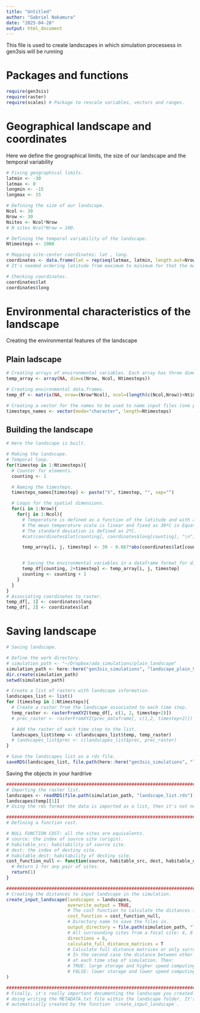 ```yaml
---
title: "Untitled"
author: "Gabriel Nakamura"
date: "2025-04-28"
output: html_document
---
```


This file is used to create landscapes in which simulation processess in 
    gen3sis will be running
    
# Packages and functions

```r
require(gen3sis)
require(raster)
require(scales) # Package to rescale variables, vectors and ranges.

```

# Geographical landscape and coordinates

Here we define the geographical limits, the size of our landscape and the 
    temporal variability 
    
```r
# Fixing geographical limits.
latmin <- -30
latmax <- 0
longmin <- -15
longmax <- 15

# Defining the size of our landscape.
Ncol <- 30
Nrow <- 30
Nsites <- Ncol*Nrow
# N sites Ncol*Nrow = 100.

# Defining the temporal variability of the landscape.
Ntimesteps <- 1000

# Mapping site-center coordinates: lat , long.
coordinates <- data.frame(lat = rep(seq(latmax, latmin, length.out=Nrow), each=Ncol), long = rep(seq(longmin, longmax, length.out=Ncol), times=Nrow))
# It's needed ordering latitude from maximum to minimum for that the matrix/raster be properly built.

# Checking coordinates.
coordinates$lat
coordinates$long

```

# Environmental characteristics of the landscape

Creating the environmental features of the landscape 

## Plain ladscape 

```r
# Creating arrays of environmental variables. Each array has three dimensions.
temp_array <- array(NA, dim=c(Nrow, Ncol, Ntimesteps))

# Creating environmental data.frames.
temp_df <- matrix(NA, nrow=(Nrow*Ncol), ncol=(length(c(Ncol,Nrow))+Ntimesteps))

# Creating a vector for the names to be used to name input files (one per time step)
timesteps_names <- vector(mode="character", length=Ntimesteps)
```

## Building the landscape 

```r
# Here the landscape is built.

# Making the landscape.
# Temporal loop.
for(timestep in 1:Ntimesteps){
  # Counter for elements.
  counting <- 1

  # Naming the timesteps.
  timesteps_names[timestep] <- paste("X", timestep, "", sep="")

  # Loops for the spatial dimensions.
  for(i in 1:Nrow){
    for(j in 1:Ncol){
      # Temperature is defined as a function of the latitude and with a normal random component.
      # The mean temperature scale is linear and fixed as 30ºC in Equator and as -30ºC in poles.
      # The standard deviation is defined as 2ºC.
      #cat(coordinates$lat[counting], coordinates$long[counting], "\n")

      temp_array[i, j, timestep] <- 30 - 0.667*abs(coordinates$lat[counting]) + rnorm(1, sd=2)


      # Saving the environmental variables in a dataframe format for distance matrices.
      temp_df[counting, 2+timestep] <- temp_array[i, j, timestep]
      counting <- counting + 1
    }
  }
}
# Associating coordinates to raster.
temp_df[, 1] <- coordinates$long
temp_df[, 2] <- coordinates$lat
```

# Saving landscape 

```r
# Saving landscape.

# Define the work directory.
# simulation_path <- "~/Dropbox/ada_simulations/plain_landscape"
simulation_path <- here::here("gen3sis_simulations", "landscape_plain_900")
dir.create(simulation_path)
setwd(simulation_path)

# Create a list of rasters with landscape information.
landscapes_list <- list()
for (timestep in 1:Ntimesteps){
  # Create a raster from the landscape associated to each time step.
  temp_raster <- rasterFromXYZ(temp_df[, c(1, 2, timestep+2)])
  # prec_raster <- rasterFromXYZ(prec_dataframe[, c(1,2, timestep+2)])

  # Add the raster of each time step to the list.
  landscapes_list$temp <- c(landscapes_list$temp, temp_raster)
  # landscapes_list$prec <- c(landscapes_list$prec, prec_raster)
}

# Save the landscapes list as a rds file.
saveRDS(landscapes_list, file.path(here::here("gen3sis_simulations", "landscape_plain_900", "landscape_list.rds")))
```

Saving the objects in your hardrive

```r
################################################################################
# Importing the raster list.
landscapes <- readRDS(file.path(simulation_path, "landscape_list.rds"))
landscapes$temp[[1]]
# Using the rds format the data is imported as a list, then it's not needed modify it.

################################################################################
# Defining a function cost.

# NULL FUNCTION COST: all the sites are equivalents.
# source: the index of source site (origin).
# habitable_src: habitability of source site.
# dest: the index of destiny site.
# habitable_dest: habitability of destiny site.
cost_function_null <- function(source, habitable_src, dest, habitable_dest){
  # Return 1 for any pair of sites.
  return(1)
}

################################################################################
# Creating the distances to input landscape in the simulation.
create_input_landscape(landscapes = landscapes, 
                       overwrite_output = TRUE, 
                       # The cost function to calculate the distances in the landscape.
                       cost_function = cost_function_null,
                       # Directory name to save the files in.
                       output_directory = file.path(simulation_path, "landscapes"),
                       # All surrounding sites from a focal site: 4, 8 or 16 neighboring sites.
                       directions = 8,
                       calculate_full_distance_matrices = T
                       # Calculate full distance matrices or only surrounding sites distances.
                       # In the second case the distance between other sites is calculated
                       # at each time step of simulation. Then:
                       # TRUE: large storage and higher speed computing.
                       # FALSE: lower storage and lower speed computing.
)

################################################################################
# Finally, it's really important documenting the landscape you created. It is
# doing writing the METADATA.txt file within the landscape folder. It's
# automatically created by the function `create_input_landscape`.

```



